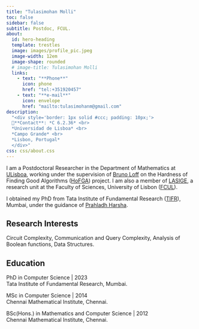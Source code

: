```yaml
---
title: "Tulasimohan Molli"
toc: false
sidebar: false
subtitle: Postdoc, FCUL.
about:
  id: hero-heading
  template: trestles
  image: images/profile_pic.jpeg
  image-width: 12em
  image-shape: rounded
  # image-title: Tulasimohan Molli
  links:
    - text: "**Phone**"
      icon: phone
      href: "tel:+351920457" 
    - text: "**e-mail**"
      icon: envelope
      href: "mailto:tulasimohanm@gmail.com"
description: 
  "<div style='border: 1px solid #ccc; padding: 10px;'>
  📍**Contact**: *C 6.2.36* <br> 
  *Universidad de Lisboa* <br>
  *Campo Grande* <br>
  *Lisbon, Portugal*
  </div>"
css: css/about.css
---
```

:::{#hero-heading}

I am a Postdoctoral Researcher in the Department of Mathematics at  [ULisboa](https://www.ulisboa.pt/), working under the supervision of [Bruno Loff](https://brunoloff.wordpress.com/) on the Hardness of Finding Good Algorithms ([HoFGA](https://brunoloff.wordpress.com/hofga/)) project. I am also a member of [LASIGE](https://lasige.pt/), a research unit at the Faculty of Sciences, University of Lisbon ([FCUL](https://ciencias.ulisboa.pt/)).

I obtained my PhD from Tata Institute of Fundamental Research ([TIFR](https://www.tifr.res.in/)), Mumbai, under the guidance of [Prahladh Harsha](https://www.tcs.tifr.res.in/~prahladh/).

<!-- I earned my Bachelor's and Master's degrees from Chennai Mathematical Institute (CMI), during which I also attended courses at the Institute of Mathematical Sciences (IMSc), Chennai. For my Master's project, I collaborated with Srikanth Srinivasan at IIT Bombay and completed a qualifier project under the guidance of Arkadev Chattopadhyay at TIFR. -->

## Research Interests

Circuit Complexity, Communication and Query Complexity, Analysis of Boolean functions, Data Structures. 

<!-- ::: {.columns}
::: {.column width="50%"}

- Circuit Complexity
- Communication and Query Complexity
:::

::: {.column width="50%"}
- Analysis of Boolean functions
- Data Structures
:::
::: -->

## Education

PhD in Computer Science | 2023 </br>
Tata Institute of Fundamental Research, Mumbai. 

MSc in Computer Science | 2014 </br>
Chennai Mathematical Institute, Chennai. 

BSc(Hons.) in Mathematics and Computer Science | 2012 </br>
Chennai Mathematical Institute, Chennai.  

:::
